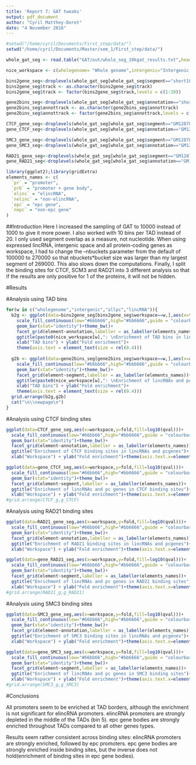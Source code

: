 ```yaml
---
title: 'Report 7: GAT tweaks'
output: pdf_document
author: "Cyril Matthey-Doret"
date: "4 November 2016"
---
```


```r

#setwd("/home/cyril/Documents/First_step/data/")
setwd("/home/cyril/Documents/Master/sem_1/First_step/data/")

whole_gat_seg <- read.table("GAT/out/whole_seg_10kgat_results.txt",header=T)

nice_workspace <- c(wholegenome= "Whole genome",intergenic="Intergenic space",allpc="Protein-coding space", lincRNA="Expressed lincRNAs space")

bins2gene_seg<-droplevels(whole_gat_seg[whole_gat_seg$segment=="short10bins",])
bins2gene_seg$track <- as.character(bins2gene_seg$track)
bins2gene_seg$track <- factor(bins2gene_seg$track,levels = c(1:20))

gene2bins_seg<-droplevels(whole_gat_seg[whole_gat_seg$annotation=="short10bins",])
gene2bins_seg$annottrack <- as.character(gene2bins_seg$annottrack)
gene2bins_seg$annottrack <- factor(gene2bins_seg$annottrack,levels = c(1:20))

CTCF_gene_seg<-droplevels(whole_gat_seg[whole_gat_seg$segment=="GM12878CTCF",])
gene_CTCF_seg<-droplevels(whole_gat_seg[whole_gat_seg$annotation=="GM12878CTCF",])

SMC3_gene_seg<-droplevels(whole_gat_seg[whole_gat_seg$segment=="GM12878SMC3",])
gene_SMC3_seg<-droplevels(whole_gat_seg[whole_gat_seg$annotation=="GM12878SMC3",])

RAD21_gene_seg<-droplevels(whole_gat_seg[whole_gat_seg$segment=="GM12878RAD21",])
gene_RAD21_seg<-droplevels(whole_gat_seg[whole_gat_seg$annotation=="GM12878RAD21",])

library(ggplot2);library(gridExtra)
elements_names <- c(
  `pr` = "promoter",
  `prb` = "promoter + gene body",
  `elinc` = "elincRNA",
  `nelinc` = "non-elincRNA",
  `epc` = "epc gene",
  `nepc` = "non-epc gene"
)

```

##Introduction
Here I increased the sampling of GAT to 10000 instead of 1000 to give it more power. I also worked with 10 bins per TAD instead of 20. I only used segment overlap as a measure, not nucleotide. When using expressed lincRNA, intergenic space and all protein-coding genes as workspace, I had to change the --nbuckets parameter from the default of 100000 to 270000 so that nbuckets*bucket size was larger than my largest segment of 269000. This also slows down the computations. Finally, I split the binding sites for CTCF, SCM3 and RAD21 into 3 different analysis so that if the results are only positive for 1 of the proteins, it will not be hidden.

#Results

#Analysis using TAD bins

```r

for(w in c("wholegenome","intergenic","allpc","lincRNA")){
  b2g <- ggplot(data=bins2gene_seg[bins2gene_seg$workspace==w,],aes(x=track,y=fold,fill=log10(qval)))+
    scale_fill_continuous(low="#66bb66",high="#bb6666",guide = "colourbar",name= "Log10\nq-value")+
    geom_bar(stat="identity")+theme_bw()+
    facet_grid(element~annotation,labeller = as_labeller(elements_names))+
    ggtitle(paste0(nice_workspace[w],": \nEnrichment of TAD bins in lincRNAs and pcgenes"))+
    xlab("TAD bins") + ylab("Fold enrichment")+
    theme(axis.text = element_text(size = rel(0.4)))
  
  g2b <- ggplot(data=gene2bins_seg[gene2bins_seg$workspace==w,],aes(x=annottrack,y=fold,fill=log10(qval)))+
    scale_fill_continuous(low="#66bb66",high="#bb6666",guide = "colourbar",name= "Log10\nq-value")+
    geom_bar(stat="identity")+theme_bw()+
    facet_grid(element~segment,labeller = as_labeller(elements_names))+
    ggtitle(paste0(nice_workspace[w],": \nEnrichment of lincRNAs and pc genes in TAD bins"))+
    xlab("TAD bins") + ylab("Fold enrichment")+
    theme(axis.text = element_text(size = rel(0.4)))
  grid.arrange(b2g,g2b)
  cat("\n\\newpage\n")
}

```


#Analysis using CTCF binding sites

```r

ggplot(data=CTCF_gene_seg,aes(x=workspace,y=fold,fill=log10(qval)))+
  scale_fill_continuous(low="#66bb66",high="#bb6666",guide = "colourbar",name= "Log10 q-value")+
  geom_bar(stat="identity")+theme_bw()+
  facet_grid(element~annotation,labeller = as_labeller(elements_names))+
  ggtitle("Enrichment of CTCF binding sites in lincRNAs and pcgenes")+
  xlab("Workspace") + ylab("Fold enrichment")+theme(axis.text.x=element_text(angle = -90, hjust = 0))

ggplot(data=gene_CTCF_seg,aes(x=workspace,y=fold,fill=log10(qval)))+
  scale_fill_continuous(low="#66bb66",high="#bb6666",guide = "colourbar",name= "Log10 q-value")+
  geom_bar(stat="identity")+theme_bw()+
  facet_grid(element~segment,labeller = as_labeller(elements_names))+
  ggtitle("Enrichment of lincRNAs and pc genes in CTCF binding sites")+
  xlab("Workspace") + ylab("Fold enrichment")+theme(axis.text.x=element_text(angle = -90, hjust = 0))
#grid.arrange(CTCF_g,g_CTCF)

```

#Analysis using RAD21 binding sites

```r

ggplot(data=RAD21_gene_seg,aes(x=workspace,y=fold,fill=log10(qval)))+
  scale_fill_continuous(low="#66bb66",high="#bb6666",guide = "colourbar",name= "Log10 q-value")+
  geom_bar(stat="identity")+theme_bw()+
  facet_grid(element~annotation,labeller = as_labeller(elements_names))+
  ggtitle("Enrichment of RAD21 binding sites in lincRNAs and pcgenes")+
  xlab("Workspace") + ylab("Fold enrichment")+theme(axis.text.x=element_text(angle = -90, hjust = 0))

ggplot(data=gene_RAD21_seg,aes(x=workspace,y=fold,fill=log10(qval)))+
  scale_fill_continuous(low="#66bb66",high="#bb6666",guide = "colourbar",name= "Log10 q-value")+
  geom_bar(stat="identity")+theme_bw()+
  facet_grid(element~segment,labeller = as_labeller(elements_names))+
  ggtitle("Enrichment of lincRNAs and pc genes in RAD21 binding sites")+
  xlab("Workspace") + ylab("Fold enrichment")+theme(axis.text.x=element_text(angle = -90, hjust = 0))
#grid.arrange(RAD21_g,g_RAD21)

```

#Analysis using SMC3 binding sites

```r

ggplot(data=SMC3_gene_seg,aes(x=workspace,y=fold,fill=log10(qval)))+
  scale_fill_continuous(low="#66bb66",high="#bb6666",guide = "colourbar",name= "Log10 q-value")+
  geom_bar(stat="identity")+theme_bw()+
  facet_grid(element~annotation,labeller = as_labeller(elements_names))+
  ggtitle("Enrichment of SMC3 binding sites in lincRNAs and pcgenes")+
  xlab("Workspace") + ylab("Fold enrichment")+theme(axis.text.x=element_text(angle = -90, hjust = 0))

ggplot(data=gene_SMC3_seg,aes(x=workspace,y=fold,fill=log10(qval)))+
  scale_fill_continuous(low="#66bb66",high="#bb6666",guide = "colourbar",name= "Log10 q-value")+
  geom_bar(stat="identity")+theme_bw()+
  facet_grid(element~segment,labeller = as_labeller(elements_names))+
  ggtitle("Enrichment of lincRNAs and pc genes in SMC3 binding sites")+
  xlab("Workspace") + ylab("Fold enrichment")+theme(axis.text.x=element_text(angle = -90, hjust = 0))
#grid.arrange(SMC3_g,g_SMC3)

```

#Conclusions

All promoters seem to be enriched at TAD borders, although the enrichment is not significant for elincRNA promoters.
elincRNA promoters are strongly depleted in the middle of the TADs (bin 5). epc gene bodies are strongly enriched throughout TADs compared to all other genes types. 

Results seem rather consistent across binding sites: elincRNA promoters are strongly enriched, followed by epc promoters. epc gene bodies are strongly enriched inside binding sites, but the inverse does not hold(enrichment of binding sites in epc gene bodies).